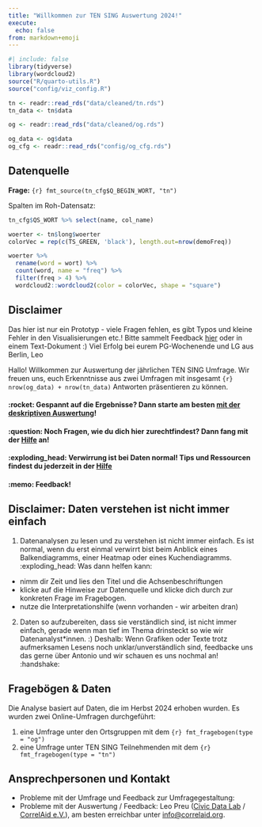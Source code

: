 ```yaml
---
title: "Willkommen zur TEN SING Auswertung 2024!"
execute:
  echo: false
from: markdown+emoji
---
```


```r
#| include: false
library(tidyverse)
library(wordcloud2)
source("R/quarto-utils.R")
source("config/viz_config.R")

tn <- readr::read_rds("data/cleaned/tn.rds")
tn_data <- tn$data

og <- readr::read_rds("data/cleaned/og.rds")

og_data <- og$data
og_cfg <- readr::read_rds("config/og_cfg.rds")

```


::: {.callout-note collapse="true"}
## Datenquelle

**Frage:** `{r} fmt_source(tn_cfg$Q_BEGIN_WORT, "tn")`

Spalten im Roh-Datensatz:

```r
tn_cfg$QS_WORT %>% select(name, col_name)
```
:::

```r
woerter <- tn$long$woerter
colorVec = rep(c(TS_GREEN, 'black'), length.out=nrow(demoFreq))

woerter %>% 
  rename(word = wort) %>% 
  count(word, name = "freq") %>% 
  filter(freq > 4) %>% 
  wordcloud2::wordcloud2(color = colorVec, shape = "square")
```


::: {.callout-caution}
## Disclaimer

Das hier ist nur ein Prototyp - viele Fragen fehlen, es gibt Typos und kleine Fehler in den Visualisierungen etc.! Bitte sammelt Feedback [hier](https://miro.com/app/board/uXjVNsyhzyg=/?moveToWidget=3458764616301779180&cot=14) oder in einem Text-Dokument :) Viel Erfolg bei eurem PG-Wochenende und LG aus Berlin,
Leo

:::

Hallo! Willkommen zur Auswertung der jährlichen TEN SING Umfrage. Wir freuen uns, euch Erkenntnisse aus zwei Umfragen mit insgesamt `{r} nrow(og_data) + nrow(tn_data)` Antworten präsentieren zu können.





#### :rocket: Gespannt auf die Ergebnisse? Dann starte am besten [mit der deskriptiven Auswertung](deskriptiv.html)!
#### :question: Noch Fragen, wie du dich hier zurechtfindest? Dann fang mit der [Hilfe](hilfe.html) an! 
#### :exploding_head: Verwirrung ist bei Daten normal! Tips und Ressourcen findest du jederzeit in der [Hilfe](hilfe.html)
#### :memo: Feedback! 

::: {.callout-tip}
## Disclaimer: Daten verstehen ist nicht immer einfach

1. Datenanalysen zu lesen und zu verstehen ist nicht immer einfach. Es ist normal, wenn du erst einmal verwirrt bist beim Anblick eines Balkendiagramms, einer Heatmap oder eines Kuchendiagramms. :exploding_head: Was dann helfen kann:

- nimm dir Zeit und lies den Titel und die Achsenbeschriftungen 
- klicke auf die Hinweise zur Datenquelle und klicke dich durch zur konkreten Frage im Fragebogen.  
- nutze die Interpretationshilfe (wenn vorhanden - wir arbeiten dran)

2. Daten so aufzubereiten, dass sie verständlich sind, ist nicht immer einfach, gerade wenn man tief im Thema drinsteckt so wie wir Datenanalyst*innen. :) 
Deshalb: Wenn Grafiken oder Texte trotz aufmerksamen Lesens noch unklar/unverständlich sind, feedbacke uns das gerne über Antonio und wir schauen es uns nochmal an! :handshake:

:::


## Fragebögen & Daten

Die Analyse basiert auf Daten, die im Herbst 2024 erhoben wurden. Es wurden zwei Online-Umfragen durchgeführt:

1. eine Umfrage unter den Ortsgruppen mit dem `{r} fmt_fragebogen(type = "og")`
2. eine Umfrage unter TEN SING Teilnehmenden mit dem `{r} fmt_fragebogen(type = "tn")`


## Ansprechpersonen und Kontakt
- Probleme mit der Umfrage und Feedback zur Umfragegestaltung:  
- Probleme mit der Auswertung / Feedback: Leo Preu ([Civic Data Lab](https://civic-data.de) / [CorrelAid e.V.](https://correlaid.org)), am besten erreichbar unter [info@correlaid.org](mailto:info@correlaid.org). 

